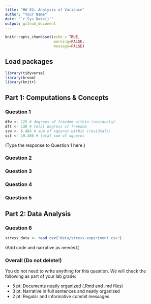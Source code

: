 ```yaml
---
title: "HW 02: Analysis of Variance"
author: "Your Name"
date: "`r Sys.Date()`"
output: github_document
---
```


```r
knitr::opts_chunk$set(echo = TRUE,
                      warning=FALSE, 
                      message=FALSE)
```

## Load packages

```r
library(tidyverse)
library(broom)
library(knitr) 
```

## Part 1: Computations & Concepts 

### Question 1

```r
dfw <- 125 # degrees of freedom within (residuals)
dft <- 130 # total degress of freedom
ssw <- 6.486 # sum of squares within (residuals)
sst <- 19.386 # total sum of squares
```

(Type the response to Question 1 here.)

### Question 2



### Question 3



### Question 4



### Question 5



## Part 2: Data Analysis

### Question 6

```r
stress_data <- read_csv("data/stress-experiment.csv")
```

(Add code and narrative as needed.)

### Overall (Do not delete!)

You do not need to write anything for this question. We will check the following as part of your lab grade: 

- 5 pt: Documents neatly organized (.Rmd and .md files)	
- 3 pt: Narrative in full sentences and neatly organized
- 2 pt: Regular and informative commit messages	


